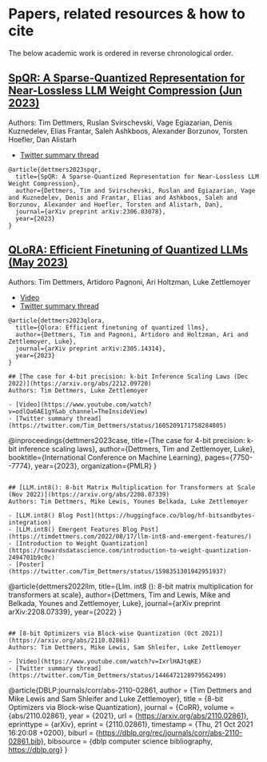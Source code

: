 # Papers, related resources & how to cite

The below academic work is ordered in reverse chronological order.

## [SpQR: A Sparse-Quantized Representation for Near-Lossless LLM Weight Compression (Jun 2023)](https://arxiv.org/abs/2306.03078)
Authors: Tim Dettmers, Ruslan Svirschevski, Vage Egiazarian, Denis Kuznedelev, Elias Frantar, Saleh Ashkboos, Alexander Borzunov, Torsten Hoefler, Dan Alistarh

- [Twitter summary thread](https://twitter.com/Tim_Dettmers/status/1666076553665744896)

```
@article{dettmers2023spqr,
  title={SpQR: A Sparse-Quantized Representation for Near-Lossless LLM Weight Compression},
  author={Dettmers, Tim and Svirschevski, Ruslan and Egiazarian, Vage and Kuznedelev, Denis and Frantar, Elias and Ashkboos, Saleh and Borzunov, Alexander and Hoefler, Torsten and Alistarh, Dan},
  journal={arXiv preprint arXiv:2306.03078},
  year={2023}
}
```

## [QLoRA: Efficient Finetuning of Quantized LLMs (May 2023)](https://arxiv.org/abs/2305.14314)
Authors: Tim Dettmers, Artidoro Pagnoni, Ari Holtzman, Luke Zettlemoyer

- [Video](https://www.youtube.com/watch?v=y9PHWGOa8HA&ab_channel=LondonMachineLearningMeetup)
- [Twitter summary thread](https://twitter.com/Tim_Dettmers/status/1661379354507476994)

```
@article{dettmers2023qlora,
  title={Qlora: Efficient finetuning of quantized llms},
  author={Dettmers, Tim and Pagnoni, Artidoro and Holtzman, Ari and Zettlemoyer, Luke},
  journal={arXiv preprint arXiv:2305.14314},
  year={2023}
}

## [The case for 4-bit precision: k-bit Inference Scaling Laws (Dec 2022)](https://arxiv.org/abs/2212.09720)
Authors: Tim Dettmers, Luke Zettlemoyer

- [Video](https://www.youtube.com/watch?v=odlQa6AE1gY&ab_channel=TheInsideView)
- [Twitter summary thread](https://twitter.com/Tim_Dettmers/status/1605209171758284805)

```
@inproceedings{dettmers2023case,
  title={The case for 4-bit precision: k-bit inference scaling laws},
  author={Dettmers, Tim and Zettlemoyer, Luke},
  booktitle={International Conference on Machine Learning},
  pages={7750--7774},
  year={2023},
  organization={PMLR}
}
```

## [LLM.int8(): 8-bit Matrix Multiplication for Transformers at Scale (Nov 2022)](https://arxiv.org/abs/2208.07339)
Authors: Tim Dettmers, Mike Lewis, Younes Belkada, Luke Zettlemoyer

- [LLM.int8() Blog Post](https://huggingface.co/blog/hf-bitsandbytes-integration)
- [LLM.int8() Emergent Features Blog Post](https://timdettmers.com/2022/08/17/llm-int8-and-emergent-features/)
- [Introduction to Weight Quantization](https://towardsdatascience.com/introduction-to-weight-quantization-2494701b9c0c)
- [Poster](https://twitter.com/Tim_Dettmers/status/1598351301942951937)

```
@article{dettmers2022llm,
  title={Llm. int8 (): 8-bit matrix multiplication for transformers at scale},
  author={Dettmers, Tim and Lewis, Mike and Belkada, Younes and Zettlemoyer, Luke},
  journal={arXiv preprint arXiv:2208.07339},
  year={2022}
}
```

## [8-bit Optimizers via Block-wise Quantization (Oct 2021)](https://arxiv.org/abs/2110.02861)
Authors: Tim Dettmers, Mike Lewis, Sam Shleifer, Luke Zettlemoyer

- [Video](https://www.youtube.com/watch?v=IxrlHAJtqKE)
- [Twitter summary thread](https://twitter.com/Tim_Dettmers/status/1446472128979562499)

```
@article{DBLP:journals/corr/abs-2110-02861,
  author       = {Tim Dettmers and
                  Mike Lewis and
                  Sam Shleifer and
                  Luke Zettlemoyer},
  title        = {8-bit Optimizers via Block-wise Quantization},
  journal      = {CoRR},
  volume       = {abs/2110.02861},
  year         = {2021},
  url          = {https://arxiv.org/abs/2110.02861},
  eprinttype    = {arXiv},
  eprint       = {2110.02861},
  timestamp    = {Thu, 21 Oct 2021 16:20:08 +0200},
  biburl       = {https://dblp.org/rec/journals/corr/abs-2110-02861.bib},
  bibsource    = {dblp computer science bibliography, https://dblp.org}
}
```
